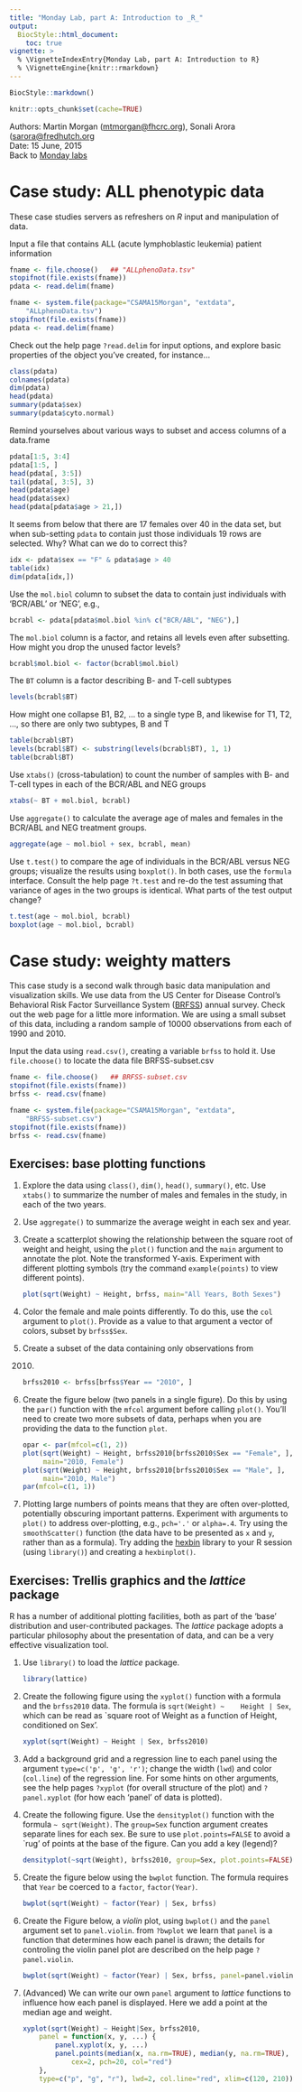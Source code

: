 ```yaml
---
title: "Monday Lab, part A: Introduction to _R_"
output:
  BiocStyle::html_document:
    toc: true
vignette: >
  % \VignetteIndexEntry{Monday Lab, part A: Introduction to R}
  % \VignetteEngine{knitr::rmarkdown}
---
```


```r
BiocStyle::markdown()
```

```r
knitr::opts_chunk$set(cache=TRUE)
```

Authors: Martin Morgan (<a
  href="mailto:mtmorgan@fhcrc.org">mtmorgan@fhcrc.org</a>), Sonali
  Arora (<a
  href="mailto:sarora@fredhutch.org">sarora@fredhutch.org</a><br />
Date: 15 June, 2015<br />
Back to [Monday labs](Lab-Monday-Introduction.html)

# Case study: ALL phenotypic data

These case studies servers as refreshers on _R_ input and manipulation
of data.

Input a file that contains ALL (acute lymphoblastic leukemia) patient
information

```r
fname <- file.choose()   ## "ALLphenoData.tsv"
stopifnot(file.exists(fname))
pdata <- read.delim(fname)
```
```r
fname <- system.file(package="CSAMA15Morgan", "extdata",
    "ALLphenoData.tsv")
stopifnot(file.exists(fname))
pdata <- read.delim(fname)
```

Check out the help page `?read.delim` for input options, and explore
basic properties of the object you've created, for instance...

```r
class(pdata)
colnames(pdata)
dim(pdata)
head(pdata)
summary(pdata$sex)
summary(pdata$cyto.normal)
```

Remind yourselves about various ways to subset and access columns of a
data.frame

```r
pdata[1:5, 3:4]
pdata[1:5, ]
head(pdata[, 3:5])
tail(pdata[, 3:5], 3)
head(pdata$age)
head(pdata$sex)
head(pdata[pdata$age > 21,])
```

It seems from below that there are 17 females over 40 in the data set,
but when sub-setting `pdata` to contain just those individuals 19 rows
are selected. Why? What can we do to correct this?

```r
idx <- pdata$sex == "F" & pdata$age > 40
table(idx)
dim(pdata[idx,])
```

Use the `mol.biol` column to subset the data to contain just
individuals with 'BCR/ABL' or 'NEG', e.g.,

```r
bcrabl <- pdata[pdata$mol.biol %in% c("BCR/ABL", "NEG"),]
```

The `mol.biol` column is a factor, and retains all levels even after
subsetting. How might you drop the unused factor levels?

```r
bcrabl$mol.biol <- factor(bcrabl$mol.biol)
```

The `BT` column is a factor describing B- and T-cell subtypes

```r
levels(bcrabl$BT)
```

How might one collapse B1, B2, ... to a single type B, and likewise for T1, T2, ..., so there are only two subtypes, B and T

```r
table(bcrabl$BT)
levels(bcrabl$BT) <- substring(levels(bcrabl$BT), 1, 1)
table(bcrabl$BT)
```

Use `xtabs()` (cross-tabulation) to count the number of samples with
B- and T-cell types in each of the BCR/ABL and NEG groups

```r
xtabs(~ BT + mol.biol, bcrabl)
```

Use `aggregate()` to calculate the average age of males and females in
the BCR/ABL and NEG treatment groups.

```r
aggregate(age ~ mol.biol + sex, bcrabl, mean)
```

Use `t.test()` to compare the age of individuals in the BCR/ABL versus
NEG groups; visualize the results using `boxplot()`. In both cases,
use the `formula` interface. Consult the help page `?t.test` and re-do
the test assuming that variance of ages in the two groups is
identical. What parts of the test output change?

```r
t.test(age ~ mol.biol, bcrabl)
boxplot(age ~ mol.biol, bcrabl)
```

# Case study: weighty matters

This case study is a second walk through basic data manipulation and
visualization skills.  We use data from the US Center for Disease
Control's Behavioral Risk Factor Surveillance System ([BRFSS][])
annual survey. Check out the web page for a little more
information. We are using a small subset of this data, including a
random sample of 10000 observations from each of 1990 and 2010.

Input the data using `read.csv()`, creating a variable `brfss` to hold
it.  Use `file.choose()` to locate the data file BRFSS-subset.csv

```r
fname <- file.choose()   ## BRFSS-subset.csv
stopifnot(file.exists(fname))
brfss <- read.csv(fname)
```
```r
fname <- system.file(package="CSAMA15Morgan", "extdata",
    "BRFSS-subset.csv")
stopifnot(file.exists(fname))
brfss <- read.csv(fname)
```

## Exercises: base plotting functions

1. Explore the data using `class()`, `dim()`, `head()`, `summary()`,
   etc. Use `xtabs()` to summarize the number of males and females in
   the study, in each of the two years.

2. Use `aggregate()` to summarize the average weight in each sex and
   year.
  
3. Create a scatterplot showing the relationship between the square
   root of weight and height, using the `plot()` function and the
   `main` argument to annotate the plot. Note the transformed
   Y-axis. Experiment with different plotting symbols (try the command
   `example(points)` to view different points).

   ```r
   plot(sqrt(Weight) ~ Height, brfss, main="All Years, Both Sexes")
   ```
   
4. Color the female and male points differently. To do this, use the
   `col` argument to `plot()`. Provide as a value to that argument a
   vector of colors, subset by `brfss$Sex`.

5. Create a subset of the data containing only observations from
   2010.

   ```r
   brfss2010 <- brfss[brfss$Year == "2010", ]
   ```

6. Create the figure below (two panels in a single figure). Do this by
   using the `par()` function with the `mfcol` argument before calling
   `plot()`. You'll need to create two more subsets of data, perhaps
   when you are providing the data to the function `plot`.

   ```r
   opar <- par(mfcol=c(1, 2))
   plot(sqrt(Weight) ~ Height, brfss2010[brfss2010$Sex == "Female", ],
        main="2010, Female")
   plot(sqrt(Weight) ~ Height, brfss2010[brfss2010$Sex == "Male", ],
        main="2010, Male")
   par(mfcol=c(1, 1))
   ```

7. Plotting large numbers of points means that they are often
   over-plotted, potentially obscuring important patterns. Experiment
   with arguments to `plot()` to address over-plotting, e.g.,
   `pch='.'` or `alpha=.4`. Try using the `smoothScatter()` function
   (the data have to be presented as `x` and `y`, rather than as a
   formula). Try adding the [hexbin][] library to your R session
   (using `library()`) and creating a `hexbinplot()`.

## Exercises: Trellis graphics and the _lattice_ package

R has a number of additional plotting facilities, both as part of the
'base' distribution and user-contributed packages. The _lattice_
package adopts a particular philosophy about the presentation of data,
and can be a very effective visualization tool.

1.  Use `library()` to load the _lattice_ package.

    ```r
    library(lattice)
    ```

2. Create the following figure using the `xyplot()` function with a
   formula and the `brfss2010` data. The formula is `sqrt(Weight) ~
   Height | Sex`, which can be read as `square root of Weight as a
   function of Height, conditioned on Sex'.

   ```r
   xyplot(sqrt(Weight) ~ Height | Sex, brfss2010)
   ```

3. Add a background grid and a regression line to each panel using the
   argument `type=c('p', 'g', 'r')`; change the width (`lwd`) and
   color (`col.line`) of the regression line. For some hints on other
   arguments, see the help pages `?xyplot` (for overall structure of
   the plot) and `?panel.xyplot` (for how each 'panel' of data is
   plotted).
  
4. Create the following figure. Use the `densityplot()` function with
   the formula `~ sqrt(Weight)`. The `group=Sex` function argument
   creates separate lines for each sex. Be sure to use
   `plot.points=FALSE` to avoid a `rug' of points at the base of the
   figure. Can you add a key (legend)?
   
   ```r
   densityplot(~sqrt(Weight), brfss2010, group=Sex, plot.points=FALSE)
   ```

5. Create the figure below using the `bwplot` function. The formula
   requires that `Year` be coerced to a `factor`, `factor(Year)`.

    ```r
    bwplot(sqrt(Weight) ~ factor(Year) | Sex, brfss)
    ```
  
6.  Create the Figure below, a _violin_ plot, using `bwplot()` and the
    `panel` argument set to `panel.violin`. from `?bwplot` we learn
    that `panel` is a function that determines how each panel is
    drawn; the details for controling the violin panel plot are
    described on the help page `?panel.violin`.

    ```r
    bwplot(sqrt(Weight) ~ factor(Year) | Sex, brfss, panel=panel.violin)
    ```

7. (Advanced) We can write our own `panel` argument to _lattice_
   functions to influence how each panel is displayed. Here we add a
   point at the median age and weight.

    ```r
    xyplot(sqrt(Weight) ~ Height|Sex, brfss2010,
        panel = function(x, y, ...) {
            panel.xyplot(x, y, ...)
            panel.points(median(x, na.rm=TRUE), median(y, na.rm=TRUE), 
                cex=2, pch=20, col="red")
        },
        type=c("p", "g", "r"), lwd=2, col.line="red", xlim=c(120, 210))
    ```

[BRFSS]: http://www.cdc.gov/brfss/

[biocViews]: http://bioconductor.org/packages/BiocViews.html#___Software
[AnnotationData]: http://bioconductor.org/packages/BiocViews.html#___AnnotationData

[aprof]: http://cran.r-project.org/web/packages/aprof/index.html
[hexbin]: http://cran.r-project.org/web/packages/hexbin/index.html
[lineprof]: https://github.com/hadley/lineprof
[microbenchmark]: http://cran.r-project.org/web/packages/microbenchmark/index.html


[AnnotationDbi]: http://bioconductor.org/packages/AnnotationDbi.html
[BSgenome]: http://bioconductor.org/packages/BSgenome.html
[Biostrings]: http://bioconductor.org/packages/Biostrings.html
[CNTools]: http://bioconductor.org/packages/CNTools.html
[ChIPQC]: http://bioconductor.org/packages/ChIPQC.html
[ChIPpeakAnno]: http://bioconductor.org/packages/ChIPpeakAnno.html
[DESeq2]: http://bioconductor.org/packages/DESeq2.html
[DiffBind]: http://bioconductor.org/packages/DiffBind.html
[GenomicAlignments]: http://bioconductor.org/packages/GenomicAlignments.html
[GenomicRanges]: http://bioconductor.org/packages/GenomicRanges.html
[IRanges]: http://bioconductor.org/packages/IRanges.html
[KEGGREST]: http://bioconductor.org/packages/KEGGREST.html
[PSICQUIC]: http://bioconductor.org/packages/PSICQUIC.html
[Rsamtools]: http://bioconductor.org/packages/Rsamtools.html
[ShortRead]: http://bioconductor.org/packages/ShortRead.html
[VariantAnnotation]: http://bioconductor.org/packages/VariantAnnotation.html
[VariantFiltering]: http://bioconductor.org/packages/VariantFiltering.html
[VariantTools]: http://bioconductor.org/packages/VariantTools.html
[biomaRt]: http://bioconductor.org/packages/biomaRt.html
[cn.mops]: http://bioconductor.org/packages/cn.mops.html
[h5vc]: http://bioconductor.org/packages/h5vc.html
[edgeR]: http://bioconductor.org/packages/edgeR.html
[ensemblVEP]: http://bioconductor.org/packages/ensemblVEP.html
[limma]: http://bioconductor.org/packages/limma.html
[metagenomeSeq]: http://bioconductor.org/packages/metagenomeSeq.html
[phyloseq]: http://bioconductor.org/packages/phyloseq.html
[snpStats]: http://bioconductor.org/packages/snpStats.html

[org.Hs.eg.db]: http://bioconductor.org/packages/release/data/annotation/html/org.Hs.eg.db.html
[TxDb.Hsapiens.UCSC.hg19.knownGene]: http://bioconductor.org/packages/release/data/annotation/html/TxDb.Hsapiens.UCSC.hg19.knownGene.html
[BSgenome.Hsapiens.UCSC.hg19]: http://bioconductor.org/packages/release/data/annotation/html/BSgenome.Hsapiens.UCSC.hg19.html
